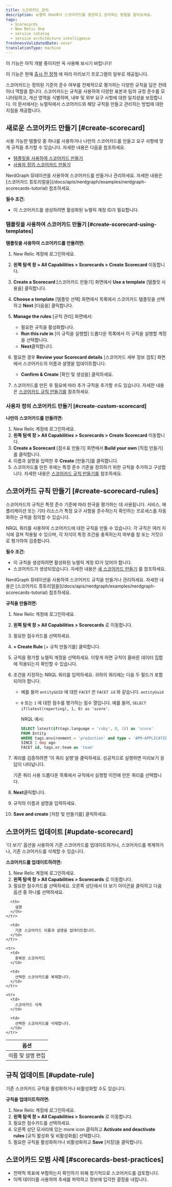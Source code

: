 ```yaml
---
title: 스코어카드 관리
description: 뉴렐릭 One에서 스코어카드를 생성하고 관리하는 방법을 알아보세요.
tags:
  - Scorecards
  - New Relic One
  - service catalog
  - service architecture intelligence
freshnessValidatedDate: never
translationType: machine
---
```


<Callout title="시사">
  이 기능은 아직 개발 중이지만 꼭 사용해 보시기 바랍니다!

  이 기능은 현재 [출시 전 정책](/docs/licenses/license-information/referenced-policies/new-relic-pre-release-policy) 에 따라 미리보기 프로그램의 일부로 제공됩니다.
</Callout>

스코어카드는 정의된 기준의 준수 여부를 전체적으로 평가하는 다양한 규칙을 담은 컨테이너 역할을 합니다. 스코어카드는 규칙을 사용하여 다양한 표본과 팀의 규정 준수를 모니터링하고, 개선 영역을 식별하며, 내부 및 외부 요구 사항에 대한 일치성을 보장합니다. 이 문서에서는 뉴렐릭에서 스코어카드와 해당 규칙을 만들고 관리하는 방법에 대한 지침을 제공합니다.

## 새로운 스코어카드 만들기 [#create-scorecard]

사용 가능한 템플릿 중 하나를 사용하거나 나만의 스코어카드를 만들고 요구 사항에 맞게 규칙을 추가할 수 있습니다. 자세한 내용은 다음을 참조하세요.

* [템플릿을 사용하여 스코어카드 만들기](#create-scorecard-using-templates)
* [사용자 정의 스코어카드 만들기](#create-custom-scorecard)

<Callout variant="tip" title="팁">
  NerdGraph 뮤테이션을 사용하여 스코어카드를 만들거나 관리하세요. 자세한 내용은 [스코어카드 튜토리얼을](/docs/apis/nerdgraph/examples/nerdgraph-scorecards-tutorial) 참조하세요.
</Callout>

**필수 조건:**

* 이 스코어카드를 생성하려면 활성화된 뉴렐릭 계정 ID가 필요합니다.

### 템플릿을 사용하여 스코어카드 만들기 [#create-scorecard-using-templates]

**템플릿을 사용하여 스코어카드를 만들려면:**

1. New Relic 계정에 로그인하세요.

2. **왼쪽 탐색 창 &gt; All Capabilities &gt; Scorecards &gt; Create Scorecard** 이동합니다.

3. **Create a Scorecard** \[스코어카드 만들기] 화면에서 **Use a template** \[템플릿 사용을] 클릭합니다.

4. **Choose a template** \[템플릿 선택] 화면에서 목록에서 스코어카드 템플릿을 선택하고 **Next** \[다음을] 클릭합니다.

5. **Manage the rules** \[규칙 관리] 화면에서:

   * 필요한 규칙을 활성화합니다.
   * **Run this rule in** \[이 규칙을 실행할] 드롭다운 목록에서 이 규칙을 실행할 계정을 선택합니다.
   * **Next**클릭합니다.

6. 필요한 경우 **Review your Scorecard details** \[스코어카드 세부 정보 검토] 화면에서 스코어카드의 이름과 설명을 업데이트합니다.
   * **Confirm &amp; Create** \[확인 및 생성을] 클릭하세요.

7. 스코어카드를 만든 후 필요에 따라 추가 규칙을 추가할 수도 있습니다. 자세한 내용은 [스코어카드 규칙 만들기를](#create-scorecard-rules) 참조하세요.

### 사용자 정의 스코어카드 만들기 [#create-custom-scorecard]

**나만의 스코어카드를 만들려면:**

1. New Relic 계정에 로그인하세요.
2. **왼쪽 탐색 창 &gt; All Capabilities &gt; Scorecards &gt; Create Scorecard** 이동합니다.
3. **Create a Scorecard** \[점수표 만들기] 화면에서 **Build your own** \[직접 만들기]를 클릭합니다.
4. 이름과 설명을 입력한 후 **Create** \[만들기]를 클릭합니다.
5. 스코어카드를 만든 후에는 특정 준수 기준을 정의하기 위한 규칙을 추가하고 구성합니다. 자세한 내용은 [스코어카드 규칙 만들기를](#create-scorecard-rules) 참조하세요.

## 스코어카드 규칙 만들기 [#create-scorecard-rules]

스코어카드의 규칙은 특정 준수 기준에 따라 한국을 평가하는 데 사용됩니다. 서비스, 애플리케이션 또는 기타 리소스가 특정 요구 사항을 준수하는지 확인하는 프로세스를 자동화하는 규칙을 정의할 수 있습니다.

NRQL 쿼리를 사용하여 스코어카드에 대한 규칙을 만들 수 있습니다. 각 규칙은 여러 지식에 걸쳐 적용될 수 있으며, 각 지식이 특정 조건을 충족하는지 여부를 참 또는 거짓으로 평가하여 검증합니다.

**필수 조건:**

* 이 규칙을 생성하려면 활성화된 뉴렐릭 계정 ID가 있어야 합니다.
* 스코어카드가 생성되었습니다. 자세한 내용은 [새 스코어카드 만들기](#create-scorecard) 를 참조하세요.

<Callout variant="tip" title="팁">
  NerdGraph 뮤테이션을 사용하여 스코어카드 규칙을 만들거나 관리하세요. 자세한 내용은 [스코어카드 튜토리얼을](/docs/apis/nerdgraph/examples/nerdgraph-scorecards-tutorial) 참조하세요.
</Callout>

**규칙을 만들려면:**

1. New Relic 계정에 로그인하세요.

2. **왼쪽 탐색 창 &gt; All Capabilities &gt; Scorecards** 로 이동합니다.

3. 필요한 점수카드를 선택하세요.

4. **+ Create Rule** \[+ 규칙 만들기를] 클릭합니다.

5. 규칙을 평가할 뉴렐릭 계정을 선택하세요. 이렇게 하면 규칙이 올바른 데이터 집합에 적용되는지 확인할 수 있습니다.

6. 조건을 지정하는 NRQL 쿼리를 입력하세요. 귀하의 쿼리에는 다음 두 필드가 포함되어야 합니다.

   * 예를 들어 `entityGUID` 에 대한 `FACET` 은 `FACET id` 와 같습니다. `entityGuid`

   * `0` 또는 `1` 에 대한 점수를 평가하는 점수 열입니다. 예를 들어, `SELECT if(latest(reporting), 1, 0) as 'score'`.

     NRQL 예시:

     ```sql
     SELECT latest(if(tags.language = 'ruby', 0, 1)) as 'score' 
     FROM Entity 
     WHERE tags.environment = 'production' and type = 'APM-APPLICATION' 
     SINCE 1 day ago 
     FACET id, tags.nr.team as 'team'
     ```

7. 쿼리를 검증하려면 '이 쿼리 실행'을 클릭하세요. 성공적으로 실행하면 미리보기 응답이 나타납니다.

   <Callout variant="tip" title="팁">
     기존 쿼리 사용 드롭다운 목록에서 규칙에서 실행할 이전에 만든 쿼리를 선택합니다.
   </Callout>

8. **Next**클릭합니다.

9. 규칙의 이름과 설명을 입력하세요.

10. **Save and create** \[저장 및 만들기를] 클릭하세요.

## 스코어카드 업데이트 [#update-scorecard]

'더 보기' 옵션을 사용하여 기존 스코어카드를 업데이트하거나, 스코어카드를 복제하거나, 기존 스코어카드를 삭제할 수 있습니다.

**스코어카드를 업데이트하려면:**

1. New Relic 계정에 로그인하세요.
2. **왼쪽 탐색 창 &gt; All Capabilities &gt; Scorecards** 로 이동합니다.
3. 필요한 점수카드를 선택하세요. 오른쪽 상단에서 더 보기 아이콘을 클릭하고 다음 옵션 중 하나를 선택하세요.

<table>
  <thead>
    <tr>
      <th>
        옵션
      </th>

      <th>
        설명
      </th>
    </tr>
  </thead>

  <tbody>
    <tr>
      <td>
        이름 및 설명 편집
      </td>

      <td>
        기존 스코어카드 이름과 설명을 업데이트합니다.
      </td>
    </tr>

    <tr>
      <td>
        중복된 스코어카드
      </td>

      <td>
        선택한 스코어카드를 복제합니다.
      </td>
    </tr>

    <tr>
      <td>
        스코어카드 삭제
      </td>

      <td>
        선택한 스코어카드를 삭제합니다.
      </td>
    </tr>
  </tbody>
</table>

## 규칙 업데이트 [#update-rule]

기존 스코어카드 규칙을 활성화하거나 비활성화할 수도 있습니다.

**규칙을 업데이트하려면:**

1. New Relic 계정에 로그인하세요.
2. **왼쪽 탐색 창 &gt; All Capabilities &gt; Scorecards** 로 이동합니다.
3. 필요한 점수카드를 선택하세요.
4. 오른쪽 상단 모서리에 있는 <DNT>more icon</DNT> 클릭하고 **Activate and deactivate rules** \[규칙 활성화 및 비활성화를] 선택합니다.
5. 필요한 규칙을 활성화하거나 비활성화하고 **Save** \[저장]을 클릭합니다.

## 스코어카드 모범 사례 [#scorecards-best-practices]

* 전략적 목표에 부합하는지 확인하기 위해 정기적으로 스코어카드를 검토합니다.
* 이력 데이터를 사용하여 추세를 파악하고 정보에 입각한 결정을 내립니다.